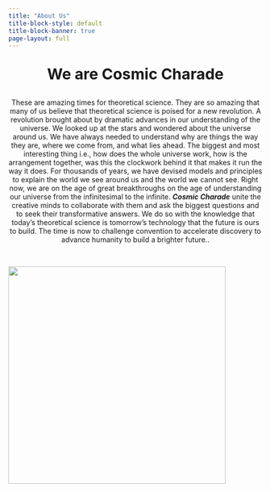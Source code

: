 ```yaml
---
title: "About Us"
title-block-style: default
title-block-banner: true
page-layout: full
---
```


::: {style="text-align: center; font-size: 30px"}
**We are Cosmic Charade**
:::

::: {style="text-align: center"}
These are amazing times for theoretical science. They are so amazing that many of us believe that theoretical science is poised for a new revolution. A revolution brought about by dramatic advances in our understanding of the universe. We looked up at the stars and wondered about the universe around us. We have always needed to understand why are things the way they are, where we come from, and what lies ahead. The biggest and most interesting thing i.e., how does the whole universe work, how is the arrangement together, was this the clockwork behind it that makes it run the way it does. For thousands of years, we have devised models and principles to explain the world we see around us and the world we cannot see. Right now, we are on the age of great breakthroughs on the age of understanding our universe from the infinitesimal to the infinite. ***Cosmic Charade*** unite the creative minds to collaborate with them and ask the biggest questions and to seek their transformative answers. We do so with the knowledge that today's theoretical science is tomorrow's technology that the future is ours to build. The time is now to challenge convention to accelerate discovery to advance humanity to build a brighter future..
:::

 

![](full_logo.gif){fig-align="center" width="431"}
